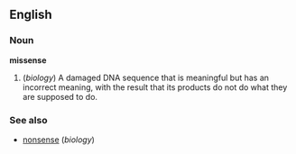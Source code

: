 ==English==
===Noun===
'''missense'''

#(''biology'') A damaged DNA sequence that is meaningful but has an incorrect meaning, with the result that its products do not do what they are supposed to do.

===See also===
*[[nonsense]] (''biology'')